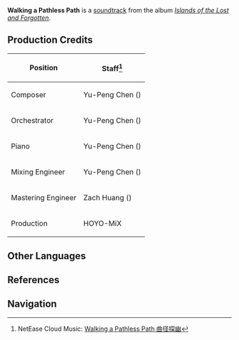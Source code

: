 {{Soundtrack Infobox
|title          =
|image          = Islands of the Lost and Forgotten.png
|album          = Islands of the Lost and Forgotten
|disc           = 1
|number         = 27
|featured       =
|featured2      =
|featured3      =
|featured_disc  =
|featured_disc2 =
|featured_disc3 =
|youtube_id     = Uo4U45OQI6I
|youtube_time   = 1
|spotify_id     = 4V0a9ikdNZntbmEqwobHN8
|played_in      = Tsurumi Island
|during         = [[Tsurumi Island]]
|domain         =
|previous       = Wandering in the Mist
|next           = Fading Memories
}}
'''Walking a Pathless Path''' is a [[soundtrack]] from the album ''[[Islands of the Lost and Forgotten]]''.

==Production Credits==
{| class="wikitable" style="text-align:left; height:0.5em"
! Position
! Staff<ref>NetEase Cloud Music: [https://music.163.com/#/song?id=1937111289 Walking a Pathless Path 曲径探幽]</ref>
|-
! Composer
| Yu-Peng Chen ({{Lang|zh=陈致逸|mini=1}})
|-
! Orchestrator
| Yu-Peng Chen ({{Lang|zh=陈致逸|mini=1}})
|-
! Piano
| Yu-Peng Chen ({{Lang|zh=陈致逸|mini=1}})
|-
! Mixing Engineer
| Yu-Peng Chen ({{Lang|zh=陈致逸|mini=1}})
|-
! Mastering Engineer
| Zach Huang ({{Lang|zh=黄巍|mini=1}})
|-
! Production
| HOYO-MiX
|}
<!--
==Videos==
<gallery hideaddbutton="true" captionalign="center">
</gallery>

==Trivia==
-->
==Other Languages==
{{Other Languages
|default_hidden = 1
|en      = Walking a Pathless Path
|zhs     = 曲径探幽
|zhs_rm  = Qūjìng Tànyōu
|ja      = 曲径探幽
|ja_rm   = Kyokkeitan'yuu{{Assumed}}
}}

==References==
{{Reflist}}

==Navigation==
{{Soundtrack Navbox|Islands of the Lost and Forgotten}}